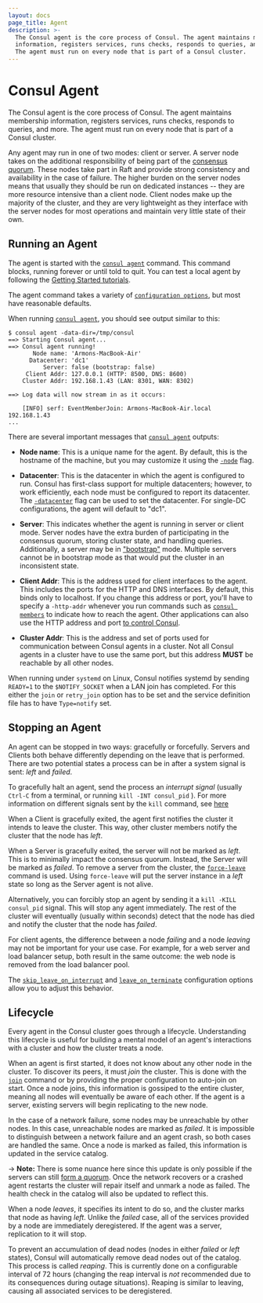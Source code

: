 ```yaml
---
layout: docs
page_title: Agent
description: >-
  The Consul agent is the core process of Consul. The agent maintains membership
  information, registers services, runs checks, responds to queries, and more.
  The agent must run on every node that is part of a Consul cluster.
---
```


# Consul Agent

The Consul agent is the core process of Consul. The agent maintains membership
information, registers services, runs checks, responds to queries,
and more. The agent must run on every node that is part of a Consul cluster.

Any agent may run in one of two modes: client or server. A server
node takes on the additional responsibility of being part of the
[consensus quorum](/docs/internals/consensus).
These nodes take part in Raft and provide strong consistency and availability in
the case of failure. The higher burden on the server nodes means that usually
they should be run on dedicated instances -- they are more resource intensive
than a client node. Client nodes make up the majority of the cluster, and they
are very lightweight as they interface with the server nodes for most
operations and maintain very little state of their own.

## Running an Agent

The agent is started with the [`consul agent`](/commands/agent) command.
This command blocks, running forever or until told to quit. You can test a
local agent by following the
[Getting Started tutorials](https://learn.hashicorp.com/tutorials/consul/get-started-install?utm_source=consul.io&utm_medium=docs).

The agent command takes a variety of
[`configuration options`](/docs/agent/options#command-line-options), but most
have reasonable defaults.

When running [`consul agent`](/commands/agent), you should see output
similar to this:

```shell-session
$ consul agent -data-dir=/tmp/consul
==> Starting Consul agent...
==> Consul agent running!
       Node name: 'Armons-MacBook-Air'
      Datacenter: 'dc1'
          Server: false (bootstrap: false)
     Client Addr: 127.0.0.1 (HTTP: 8500, DNS: 8600)
    Cluster Addr: 192.168.1.43 (LAN: 8301, WAN: 8302)

==> Log data will now stream in as it occurs:

    [INFO] serf: EventMemberJoin: Armons-MacBook-Air.local 192.168.1.43
...
```

There are several important messages that
[`consul agent`](/commands/agent) outputs:

- **Node name**: This is a unique name for the agent. By default, this
  is the hostname of the machine, but you may customize it using the
  [`-node`](/docs/agent/options#_node) flag.

- **Datacenter**: This is the datacenter in which the agent is configured to
  run.
  Consul has first-class support for multiple datacenters; however, to work
  efficiently, each node must be configured to report its datacenter. The
  [`-datacenter`](/docs/agent/options#_datacenter) flag can be used to set the
  datacenter. For single-DC configurations, the agent will default to "dc1".

- **Server**: This indicates whether the agent is running in server or client
  mode.
  Server nodes have the extra burden of participating in the consensus quorum,
  storing cluster state, and handling queries. Additionally, a server may be
  in ["bootstrap"](/docs/agent/options#_bootstrap_expect) mode. Multiple servers
  cannot be in bootstrap mode as that would put the cluster in an inconsistent
  state.

- **Client Addr**: This is the address used for client interfaces to the agent.
  This includes the ports for the HTTP and DNS interfaces. By default, this
  binds only to localhost. If you change this address or port, you'll have to
  specify a `-http-addr` whenever you run commands such as
  [`consul members`](/commands/members) to indicate how to reach the
  agent. Other applications can also use the HTTP address and port
  [to control Consul](/api).

- **Cluster Addr**: This is the address and set of ports used for communication
  between Consul agents in a cluster. Not all Consul agents in a cluster have to
  use the same port, but this address **MUST** be reachable by all other nodes.

When running under `systemd` on Linux, Consul notifies systemd by sending
`READY=1` to the `$NOTIFY_SOCKET` when a LAN join has completed. For
this either the `join` or `retry_join` option has to be set and the
service definition file has to have `Type=notify` set.

## Stopping an Agent

An agent can be stopped in two ways: gracefully or forcefully. Servers and
Clients both behave differently depending on the leave that is performed. There
are two potential states a process can be in after a system signal is sent:
_left_ and _failed_.

To gracefully halt an agent, send the process an _interrupt signal_ (usually
`Ctrl-C` from a terminal, or running `kill -INT consul_pid` ). For more
information on different signals sent by the `kill` command, see
[here](https://www.linux.org/threads/kill-signals-and-commands-revised.11625/)

When a Client is gracefully exited, the agent first notifies the cluster it
intends to leave the cluster. This way, other cluster members notify the
cluster that the node has _left_.

When a Server is gracefully exited, the server will not be marked as _left_.
This is to minimally impact the consensus quorum. Instead, the Server will be
marked as _failed_. To remove a server from the cluster, the
[`force-leave`](/commands/force-leave) command is used. Using
`force-leave` will put the server instance in a _left_ state so long as the
Server agent is not alive.

Alternatively, you can forcibly stop an agent by sending it a
`kill -KILL consul_pid` signal. This will stop any agent immediately. The rest
of the cluster will eventually (usually within seconds) detect that the node has
died and notify the cluster that the node has _failed_.

For client agents, the difference between a node _failing_ and a node _leaving_
may not be important for your use case. For example, for a web server and load
balancer setup, both result in the same outcome: the web node is removed
from the load balancer pool.

The [`skip_leave_on_interrupt`](/docs/agent/options#skip_leave_on_interrupt) and
[`leave_on_terminate`](/docs/agent/options#leave_on_terminate) configuration
options allow you to adjust this behavior.

## Lifecycle

Every agent in the Consul cluster goes through a lifecycle. Understanding
this lifecycle is useful for building a mental model of an agent's interactions
with a cluster and how the cluster treats a node.

When an agent is first started, it does not know about any other node in the
cluster.
To discover its peers, it must _join_ the cluster. This is done with the
[`join`](/commands/join)
command or by providing the proper configuration to auto-join on start. Once a
node joins, this information is gossiped to the entire cluster, meaning all
nodes will eventually be aware of each other. If the agent is a server,
existing servers will begin replicating to the new node.

In the case of a network failure, some nodes may be unreachable by other nodes.
In this case, unreachable nodes are marked as _failed_. It is impossible to
distinguish between a network failure and an agent crash, so both cases are
handled the same.
Once a node is marked as failed, this information is updated in the service
catalog.

-> **Note:** There is some nuance here since this update is only possible if the servers can still [form a quorum](/docs/internals/consensus). Once the network recovers or a crashed agent restarts the cluster will repair itself and unmark a node as failed. The health check in the catalog will also be updated to reflect this.

When a node _leaves_, it specifies its intent to do so, and the cluster
marks that node as having _left_. Unlike the _failed_ case, all of the
services provided by a node are immediately deregistered. If the agent was
a server, replication to it will stop.

To prevent an accumulation of dead nodes (nodes in either _failed_ or _left_
states), Consul will automatically remove dead nodes out of the catalog. This
process is called _reaping_. This is currently done on a configurable
interval of 72 hours (changing the reap interval is _not_ recommended due to
its consequences during outage situations). Reaping is similar to leaving,
causing all associated services to be deregistered.
